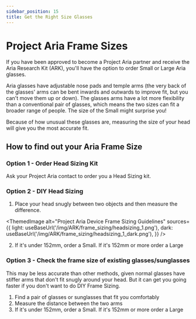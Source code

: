 ```yaml
---
sidebar_position: 15
title: Get the Right Size Glasses
---
```


# Project Aria Frame Sizes

If you have been approved to become a Project Aria partner and receive the Aria Research Kit (ARK), you'll have the option to order Small or Large Aria glasses.

Aria glasses have adjustable nose pads and temple arms (the very back of the glasses' arms can be bent inwards and outwards to improve fit, but you can't move them up or down). The glasses arms have a lot more flexibility than a conventional pair of glasses, which means the two sizes can fit a broader range of people. The size of the Small might surprise you!

Because of how unusual these glasses are, measuring the size of your head will give you the most accurate fit.

## How to find out your Aria Frame Size

### Option 1 - Order Head Sizing Kit

Ask your Project Aria contact to order you a Head Sizing kit.

### Option 2 - DIY Head Sizing

1. Place your head snugly between two objects and then measure the difference.


<ThemedImage
  alt="Project Aria Device Frame Sizing Guidelines"
  sources={{
    light: useBaseUrl('/img/ARK/frame_sizing/headsizing_1.png'),
    dark: useBaseUrl('/img/ARK/frame_sizing/headsizing_1_dark.png'),
  }}
/>


2. If it's under 152mm, order a Small. If it's 152mm or more order a Large

### Option 3 - Check the frame size of existing glasses/sunglasses

This may be less accurate than other methods, given normal glasses have stiffer arms that don't fit snugly around your head. But it can get you going faster if you don't want to do DIY Frame Sizing.

1. Find a pair of glasses or sunglasses that fit you comfortably
2. Measure the distance between the two arms
3. If it's under 152mm, order a Small. If it's 152mm or more order a Large
